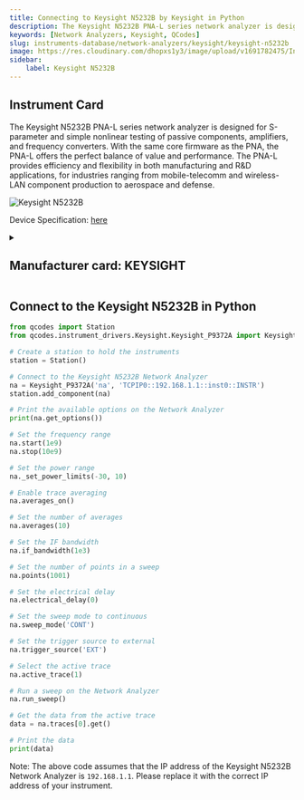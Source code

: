 ```yaml
---
title: Connecting to Keysight N5232B by Keysight in Python
description: The Keysight N5232B PNA-L series network analyzer is designed for S-parameter and simple nonlinear testing of passive components, amplifiers, and frequency converters. With the same core firmware as the PNA, the PNA-L offers the perfect balance of value and performance. The PNA-L provides efficiency and flexibility in both manufacturing and R&D applications, for industries ranging from mobile-telecomm and wireless-LAN component production to aerospace and defense.
keywords: [Network Analyzers, Keysight, QCodes] 
slug: instruments-database/network-analyzers/keysight/keysight-n5232b 
image: https://res.cloudinary.com/dhopxs1y3/image/upload/v1691782475/Instruments/Network%20Analyzer/Keysight-N5232B/Keysight-N5232B.jpg
sidebar:
    label: Keysight N5232B 
---
```



## Instrument Card

The Keysight N5232B PNA-L series network analyzer is designed for S-parameter and simple nonlinear testing of passive components, amplifiers, and frequency converters. With the same core firmware as the PNA, the PNA-L offers the perfect balance of value and performance. The PNA-L provides efficiency and flexibility in both manufacturing and R&D applications, for industries ranging from mobile-telecomm and wireless-LAN component production to aerospace and defense. 

![Keysight N5232B](https://res.cloudinary.com/dhopxs1y3/image/upload/v1691782475/Instruments/Network%20Analyzer/Keysight-N5232B/Keysight-N5232B.jpg)

Device Specification: [here](https://www.keysight.com/us/en/assets/9018-04392/technical-specifications/9018-04392.pdf)

<details style={{ marginTop: "15px"}}>
<summary><h2 style={{display:'inline'}}>Manufacturer card: KEYSIGHT</h2></summary>

![KEYSIGHT](https://res.cloudinary.com/dhopxs1y3/image/upload/v1692125973/Instruments/Vendor%20Logos/Keysight.png)

Keysight Technologies, or Keysight, is an American company that manufactures electronics test and measurement equipment and software

- Headquarters: USA
- Yearly Revenue (millions, USD): 5420
- Vendor Website: [here](https://www.keysight.com/us/en/home.html)

</details>


<FeaturedInstrumentVideo category="NETWORK_ANALYZERS" />

## Connect to the Keysight N5232B in Python





<Tabs>

<SectionsCard category="NETWORK_ANALYZERS" manufacturer="Keysight"></SectionsCard>

<TabItem value="QCodes" label="QCodes">

```python
from qcodes import Station
from qcodes.instrument_drivers.Keysight.Keysight_P9372A import Keysight_P9372A

# Create a station to hold the instruments
station = Station()

# Connect to the Keysight N5232B Network Analyzer
na = Keysight_P9372A('na', 'TCPIP0::192.168.1.1::inst0::INSTR')
station.add_component(na)

# Print the available options on the Network Analyzer
print(na.get_options())

# Set the frequency range
na.start(1e9)
na.stop(10e9)

# Set the power range
na._set_power_limits(-30, 10)

# Enable trace averaging
na.averages_on()

# Set the number of averages
na.averages(10)

# Set the IF bandwidth
na.if_bandwidth(1e3)

# Set the number of points in a sweep
na.points(1001)

# Set the electrical delay
na.electrical_delay(0)

# Set the sweep mode to continuous
na.sweep_mode('CONT')

# Set the trigger source to external
na.trigger_source('EXT')

# Select the active trace
na.active_trace(1)

# Run a sweep on the Network Analyzer
na.run_sweep()

# Get the data from the active trace
data = na.traces[0].get()

# Print the data
print(data)
```

Note: The above code assumes that the IP address of the Keysight N5232B Network Analyzer is `192.168.1.1`. Please replace it with the correct IP address of your instrument.

</TabItem>
</Tabs>
